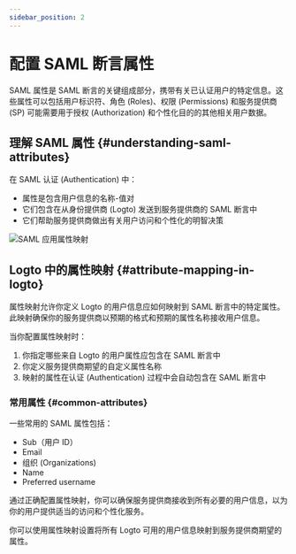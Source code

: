 ```yaml
---
sidebar_position: 2
---
```


# 配置 SAML 断言属性

SAML 属性是 SAML 断言的关键组成部分，携带有关已认证用户的特定信息。这些属性可以包括用户标识符、角色 (Roles)、权限 (Permissions) 和服务提供商 (SP) 可能需要用于授权 (Authorization) 和个性化目的的其他相关用户数据。

## 理解 SAML 属性 \{#understanding-saml-attributes}

在 SAML 认证 (Authentication) 中：

- 属性是包含用户信息的名称-值对
- 它们包含在从身份提供商 (Logto) 发送到服务提供商的 SAML 断言中
- 它们帮助服务提供商做出有关用户访问和个性化的明智决策

<img src="/img/assets/attribute-mapping.png" alt="SAML 应用属性映射" />

## Logto 中的属性映射 \{#attribute-mapping-in-logto}

属性映射允许你定义 Logto 的用户信息应如何映射到 SAML 断言中的特定属性。此映射确保你的服务提供商以预期的格式和预期的属性名称接收用户信息。

当你配置属性映射时：

1. 你指定哪些来自 Logto 的用户属性应包含在 SAML 断言中
2. 你定义服务提供商期望的自定义属性名称
3. 映射的属性在认证 (Authentication) 过程中会自动包含在 SAML 断言中

### 常用属性 \{#common-attributes}

一些常用的 SAML 属性包括：

- Sub（用户 ID）
- Email
- 组织 (Organizations)
- Name
- Preferred username

通过正确配置属性映射，你可以确保服务提供商接收到所有必要的用户信息，以为你的用户提供适当的访问和个性化服务。

你可以使用属性映射设置将所有 Logto 可用的用户信息映射到服务提供商期望的属性。
